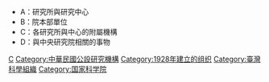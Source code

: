 {{Category main}}{{wikisourcecat}}

*A：研究所與研究中心
*B：院本部單位
*C：各研究所與中心的附屬機構
*D：與中央研究院相關的事物

[[Category:中華民國總統府|C]]
[[Category:中華民國公設研究機構|Category:中華民國公設研究機構]]
[[Category:1928年建立的组织|Category:1928年建立的组织]]
[[Category:臺灣科學組織|Category:臺灣科學組織]]
[[Category:国家科学院|Category:国家科学院]]